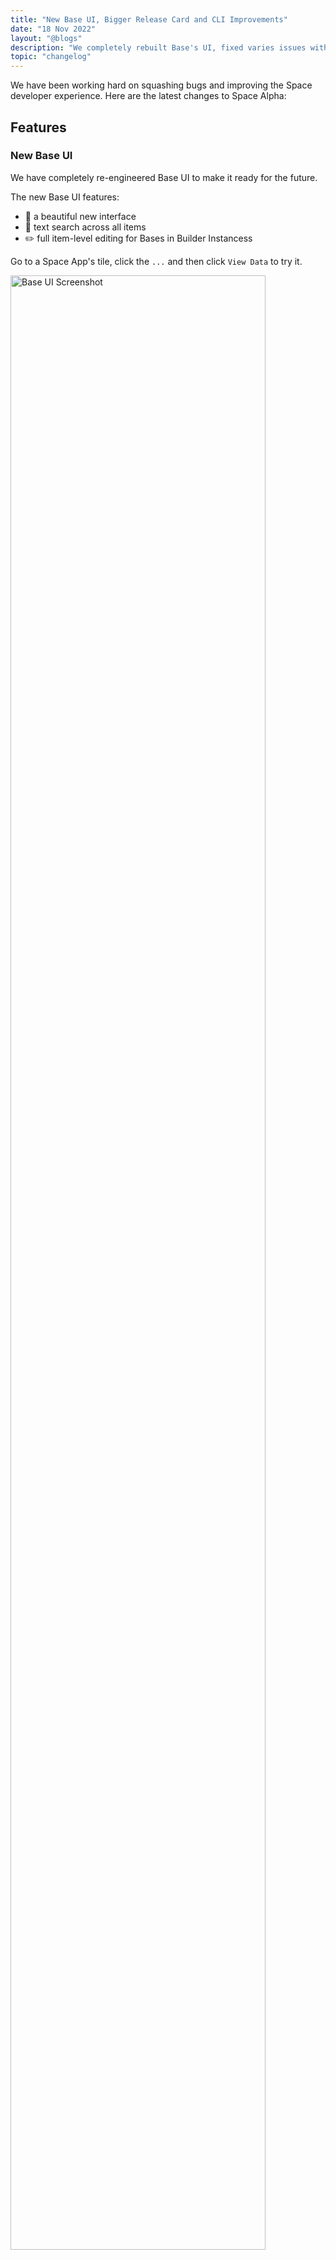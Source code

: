 ```yaml
---
title: "New Base UI, Bigger Release Card and CLI Improvements"
date: "18 Nov 2022"
layout: "@blogs"
description: "We completely rebuilt Base's UI, fixed varies issues with the Space CLI, improved the CLI output messages, and added the ability to exclude files from pushing using .spaceignore."
topic: "changelog"
---
```



We have been working hard on squashing bugs and improving the Space developer experience. Here are the latest changes to Space Alpha:

## Features

### New Base UI

We have completely re-engineered Base UI to make it ready for the future.

The new Base UI features:
- 💅  a beautiful new interface
- 🔎  text search across all items
- ✏️  full item-level editing for Bases in Builder Instancess

Go to a Space App's tile, click the `...` and then click `View Data` to try it.

<Image src="/blog_assets/base-ui.png" alt="Base UI Screenshot" subtext="New Base UI editing mode" width="90%" />

### Bigger release card

We have increased the size of the release card in your projects overview tab to make more room for additional information. It now shows the number of total installs of your app and you can expect to see more stats about your app in the future! 

<Image src="/blog_assets/release-card.png" alt="Release Card Screenshot" subtext="Bigger release card" width="90%" />

### New Discovery sections

Apps on Deta Discovery are now grouped into 3 tabs:

- Popular: The most popular apps on Space based on the number of installs
- Recent: The most recently added or updated apps
- Hot: Apps that have gotten the most installs in a short time

### Space CLI v0.0.4

We have also been hard at work improving the Space CLI. Here are the latest changes that come with `v0.0.4`:

- Add `.space` to a project's `.gitignore`
- Add support for a `.spaceignore` file to prevent files from being pushed
- Add `--confirm` flag for `space release` to skip the prompts and directly release with the latest revision
- Improve validation and output messages
- Verify access tokens during login
- Hide access token from output during login

### Other changes

- Redesigned icons for Builder and Docs app
- Add Discovery app to the Horizon
- Add link to release in app context menu

## Fixes & improvements

- Improve security of our infastructure
- Improve Discovery pages layout on mobile devices

Thanks for being a crucial part in the early stages of Space and for all the great feedback we have received.
